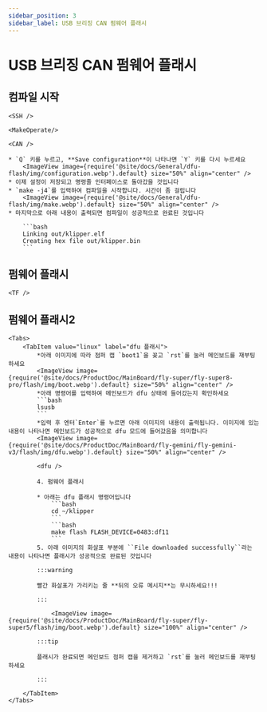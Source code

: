 ```yaml
---
sidebar_position: 3
sidebar_label: USB 브리징 CAN 펌웨어 플래시
---
```




# USB 브리징 CAN 펌웨어 플래시

## 컴파일 시작

    <SSH />

    <MakeOperate/>

    <CAN />

    * `Q` 키를 누르고, **Save configuration**이 나타나면 `Y` 키를 다시 누르세요
        <ImageView image={require('@site/docs/General/dfu-flash/img/configuration.webp').default} size="50%" align="center" />
    * 이제 설정이 저장되고 명령줄 인터페이스로 돌아갔을 것입니다
    * `make -j4`를 입력하여 컴파일을 시작합니다. 시간이 좀 걸립니다
        <ImageView image={require('@site/docs/General/dfu-flash/img/make.webp').default} size="50%" align="center" />
    * 마지막으로 아래 내용이 출력되면 컴파일이 성공적으로 완료된 것입니다

        ```bash
        Linking out/klipper.elf
        Creating hex file out/klipper.bin
        ```

## 펌웨어 플래시


    <TF />

## 펌웨어 플래시2
    <Tabs>
        <TabItem value="linux" label="dfu 플래시">
            *아래 이미지에 따라 점퍼 캡 `boot1`을 꽂고 `rst`를 눌러 메인보드를 재부팅하세요
            <ImageView image={require('@site/docs/ProductDoc/MainBoard/fly-super/fly-super8-pro/flash/img/boot.webp').default} size="50%" align="center" />
            *아래 명령어를 입력하여 메인보드가 dfu 상태에 들어갔는지 확인하세요
            ```bash
            lsusb
            ```
            *입력 후 엔터`Enter`를 누르면 아래 이미지의 내용이 출력됩니다. 이미지에 있는 내용이 나타나면 메인보드가 성공적으로 dfu 모드에 들어갔음을 의미합니다
            <ImageView image={require('@site/docs/ProductDoc/MainBoard/fly-gemini/fly-gemini-v3/flash/img/dfu.webp').default} size="50%" align="center" />
           
            <dfu />

            4. 펌웨어 플래시

            * 아래는 dfu 플래시 명령어입니다
                ```bash
                cd ~/klipper
                ```
                ```bash
                make flash FLASH_DEVICE=0483:df11
                ```
            5. 아래 이미지의 화살표 부분에 ``File downloaded successfully``라는 내용이 나타나면 플래시가 성공적으로 완료된 것입니다

            :::warning

            빨간 화살표가 가리키는 줄 **뒤의 오류 메시지**는 무시하세요!!!

            :::

                <ImageView image={require('@site/docs/ProductDoc/MainBoard/fly-super/fly-super5/flash/img/boot.webp').default} size="100%" align="center" />

            :::tip

            플래시가 완료되면 메인보드 점퍼 캡을 제거하고 `rst`를 눌러 메인보드를 재부팅하세요

            :::

        </TabItem>
    </Tabs>